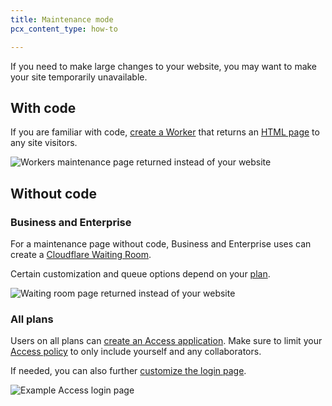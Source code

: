 ```yaml
---
title: Maintenance mode
pcx_content_type: how-to

---
```


If you need to make large changes to your website, you may want to make your site temporarily unavailable.

## With code

If you are familiar with code, [create a Worker](/workers/get-started/guide/) that returns an [HTML page](/workers/examples/return-html/) to any site visitors.

![Workers maintenance page returned instead of your website](~/assets/images/fundamentals/workers-page.png)

## Without code

### Business and Enterprise

For a maintenance page without code, Business and Enterprise uses can create a [Cloudflare Waiting Room](/waiting-room/how-to/create-waiting-room/).

Certain customization and queue options depend on your [plan](/waiting-room/plans/).

![Waiting room page returned instead of your website](~/assets/images/fundamentals/waiting-room-page.png)

### All plans

Users on all plans can [create an Access application](/cloudflare-one/applications/configure-apps/self-hosted-apps/). Make sure to limit your [Access policy](/cloudflare-one/policies/access/policy-management/#create-a-policy) to only include yourself and any collaborators.

If needed, you can also further [customize the login page](/cloudflare-one/applications/login-page).

![Example Access login page](~/assets/images/fundamentals/access-page.png)
